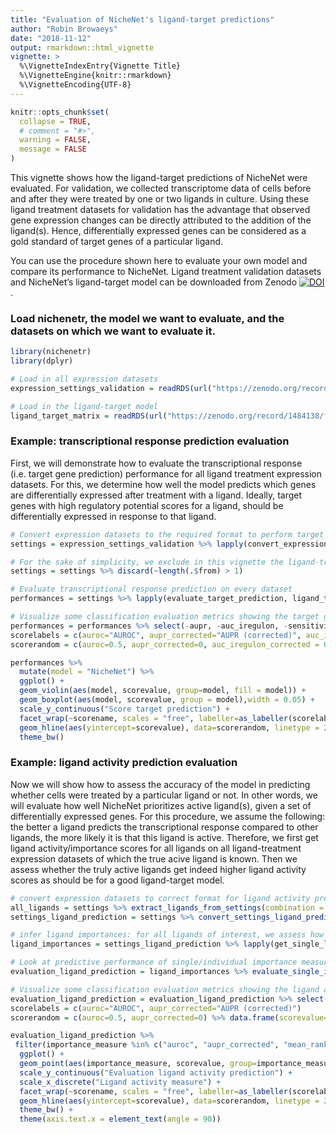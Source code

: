 ```yaml
---
title: "Evaluation of NicheNet's ligand-target predictions"
author: "Robin Browaeys"
date: "2018-11-12"
output: rmarkdown::html_vignette
vignette: >
  %\VignetteIndexEntry{Vignette Title}
  %\VignetteEngine{knitr::rmarkdown}
  %\VignetteEncoding{UTF-8}
---
```


```r
knitr::opts_chunk$set(
  collapse = TRUE,
  # comment = "#>",
  warning = FALSE,
  message = FALSE
)
```

This vignette shows how the ligand-target predictions of NicheNet were evaluated. For validation, we collected transcriptome data of cells before and after they were treated by one or two ligands in culture. Using these ligand treatment datasets for validation has the advantage that observed gene expression changes can be directly attributed to the addition of the ligand(s). Hence, differentially expressed genes can be considered as a gold standard of target genes of a particular ligand. 

You can use the procedure shown here to evaluate your own model and compare its performance to NicheNet. Ligand treatment validation datasets and NicheNet's ligand-target model can be downloaded from Zenodo [![DOI](https://zenodo.org/badge/DOI/10.5281/zenodo.1484138.svg)](https://doi.org/10.5281/zenodo.1484138). 


### Load nichenetr, the model we want to evaluate, and the datasets on which we want to evaluate it.
```r
library(nichenetr)
library(dplyr)

# Load in all expression datasets
expression_settings_validation = readRDS(url("https://zenodo.org/record/1484138/files/expression_settings.rds"))

# Load in the ligand-target model
ligand_target_matrix = readRDS(url("https://zenodo.org/record/1484138/files/ligand_target_matrix.rds"))

```

### Example: transcriptional response prediction evaluation

First, we will demonstrate how to evaluate the transcriptional response (i.e. target gene prediction) performance for all ligand treatment expression datasets. For this, we determine how well the model predicts which genes are differentially expressed after treatment with a ligand. Ideally, target genes with high regulatory potential scores for a ligand, should be differentially expressed in response to that ligand.
```r
# Convert expression datasets to the required format to perform target gene prediction
settings = expression_settings_validation %>% lapply(convert_expression_settings_evaluation)

# For the sake of simplicity, we exclude in this vignette the ligand-treatment datasets profiling the response to multiple ligands. To see how to build a ligand-target model with target predictions for multiple ligands at once: see vignette [Construction of NicheNet's ligand-target model](vignettes/model_construction.md): `vignette("model_construction", package="nichenetr")`.
settings = settings %>% discard(~length(.$from) > 1)

# Evaluate transcriptional response prediction on every dataset
performances = settings %>% lapply(evaluate_target_prediction, ligand_target_matrix) %>% bind_rows()

# Visualize some classification evaluation metrics showing the target gene prediction performance
performances = performances %>% select(-aupr, -auc_iregulon, -sensitivity_roc, -specificity_roc) %>% gather(key = scorename, value = scorevalue, auroc:spearman)
scorelabels = c(auroc="AUROC", aupr_corrected="AUPR (corrected)", auc_iregulon_corrected = "AUC-iRegulon (corrected)",pearson = "Pearson correlation", spearman = "Spearman's rank correlation",mean_rank_GST_log_pval = "Mean-rank gene-set enrichment")
scorerandom = c(auroc=0.5, aupr_corrected=0, auc_iregulon_corrected = 0, pearson = 0, spearman = 0,mean_rank_GST_log_pval = 0) %>% data.frame(scorevalue=.) %>% rownames_to_column("scorename")

performances %>% 
  mutate(model = "NicheNet") %>% 
  ggplot() + 
  geom_violin(aes(model, scorevalue, group=model, fill = model)) + 
  geom_boxplot(aes(model, scorevalue, group = model),width = 0.05) + 
  scale_y_continuous("Score target prediction") + 
  facet_wrap(~scorename, scales = "free", labeller=as_labeller(scorelabels)) +
  geom_hline(aes(yintercept=scorevalue), data=scorerandom, linetype = 2, color = "red") +
  theme_bw()

```

### Example: ligand activity prediction evaluation

Now we will show how to assess the accuracy of the model in predicting whether cells were treated by a particular ligand or not. In other words, we will evaluate how well NicheNet prioritizes active ligand(s), given a set of differentially expressed genes. For this procedure, we assume the following: the better a ligand predicts the transcriptional response compared to other ligands, the more likely it is that this ligand is active. Therefore, we first get ligand activity/importance scores for all ligands on all ligand-treatment expression datasets of which the true acive ligand is known. Then we assess whether the truly active ligands get indeed higher ligand activity scores as should be for a good ligand-target model.

```r
# convert expression datasets to correct format for ligand activity prediction
all_ligands = settings %>% extract_ligands_from_settings(combination = FALSE) %>% unlist()
settings_ligand_prediction = settings %>% convert_settings_ligand_prediction(all_ligands = all_ligands, validation = TRUE)

# infer ligand importances: for all ligands of interest, we assess how well a ligand explains the differential expression in a specific datasets (and we do this for all datasets).
ligand_importances = settings_ligand_prediction %>% lapply(get_single_ligand_importances,ligand_target_matrix) %>% bind_rows()

# Look at predictive performance of single/individual importance measures to predict ligand activity: of all ligands tested, the ligand that is truly active in a dataset should get the highest activity score (i.e. best target gene prediction performance)
evaluation_ligand_prediction = ligand_importances %>% evaluate_single_importances_ligand_prediction(normalization = "median")

# Visualize some classification evaluation metrics showing the ligand activity prediction performance
evaluation_ligand_prediction = evaluation_ligand_prediction %>% select(-aupr, -sensitivity_roc, -specificity_roc, -pearson, -spearman, -mean_rank_GST_log_pval) %>% gather(key = scorename, value = scorevalue, auroc:aupr_corrected)
scorelabels = c(auroc="AUROC", aupr_corrected="AUPR (corrected)")
scorerandom = c(auroc=0.5, aupr_corrected=0) %>% data.frame(scorevalue=.) %>% rownames_to_column("scorename")

evaluation_ligand_prediction %>% 
 filter(importance_measure %in% c("auroc", "aupr_corrected", "mean_rank_GST_log_pval", "auc_iregulon_corrected", "pearson", "spearman")) %>%
  ggplot() + 
  geom_point(aes(importance_measure, scorevalue, group=importance_measure, color = importance_measure), size = 3) + 
  scale_y_continuous("Evaluation ligand activity prediction") + 
  scale_x_discrete("Ligand activity measure") + 
  facet_wrap(~scorename, scales = "free", labeller=as_labeller(scorelabels)) +
  geom_hline(aes(yintercept=scorevalue), data=scorerandom, linetype = 2, color = "red") +
  theme_bw() + 
  theme(axis.text.x = element_text(angle = 90))
```

